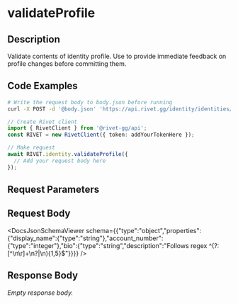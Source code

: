 

# validateProfile

## Description

Validate contents of identity profile. Use to provide immediate feedback on profile changes before committing them.


## Code Examples

<CodeGroup title='Request' tag='POST' label='https://api.rivet.gg/identity/identities/self/profile/validate'>

```bash {{ title: 'cURL' }}
# Write the request body to body.json before running
curl -X POST -d '@body.json' 'https://api.rivet.gg/identity/identities/self/profile/validate'
```

```ts
// Create Rivet client
import { RivetClient } from '@rivet-gg/api';
const RIVET = new RivetClient({ token: addYourTokenHere });

// Make request
await RIVET.identity.validateProfile({
  // Add your request body here
});
```

</CodeGroup>


## Request Parameters


## Request Body

<DocsJsonSchemaViewer schema={{"type":"object","properties":{"display_name":{"type":"string"},"account_number":{"type":"integer"},"bio":{"type":"string","description":"Follows regex ^(?:[^\\n\\r]+\\n?|\\n){1,5}$"}}}} />


## Response Body

_Empty response body._
